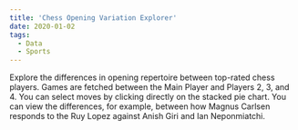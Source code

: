 ```yaml
---
title: 'Chess Opening Variation Explorer'
date: 2020-01-02
tags: 
  - Data
  - Sports
---
```




Explore the differences in opening repertoire between top-rated chess players. Games are fetched between the Main Player and Players 2, 3, and 4. You can select moves by clicking directly on the stacked pie chart. You can view the differences, for example, between how Magnus Carlsen responds to the Ruy Lopez against Anish Giri and Ian Neponmiatchi.

<ChessChart />